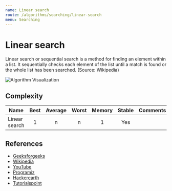 ```yaml
---
name: Linear search
route: /algorithms/searching/linear-search
menu: Searching
---
```


# Linear search

Linear search or sequential search is a method for finding an element within a list. It
sequentially checks each element of the list until a match is found or the whole list has
been searched. (Source: Wikipedia)

![Algorithm Visualization](https://www.tutorialspoint.com/data_structures_algorithms/images/linear_search.gif)

## Complexity

| Name          | Best | Average | Worst | Memory | Stable | Comments |
| ------------- | :--: | :-----: | :---: | :----: | :----: | :------- |
| Linear search |  1   |    n    |   n   |   1    |  Yes   |          |

## References

- [Geeksforgeeks](https://www.geeksforgeeks.org/linear-search/)
- [Wikipedia](https://en.wikipedia.org/wiki/Linear_search)
- [YouTube](https://www.youtube.com/watch?v=4GPdGsB3OSc&ab_channel=GeeksforGeeks)
- [Programiz](https://www.programiz.com/dsa/linear-search)
- [Hackerearth](https://www.hackerearth.com/practice/algorithms/searching/linear-search/tutorial/)
- [Tutorialspoint](https://www.tutorialspoint.com/data_structures_algorithms/linear_search_algorithm.htm)

